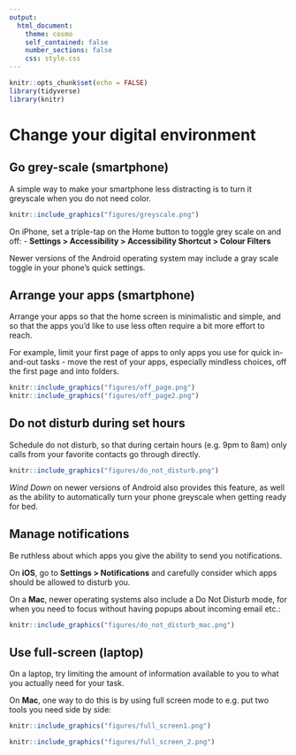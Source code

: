 ```yaml
---
output:
  html_document:
    theme: cosmo
    self_contained: false
    number_sections: false
    css: style.css
---
```



```r
knitr::opts_chunk$set(echo = FALSE)
library(tidyverse)
library(knitr)
```


# Change your digital environment {.tabset}
## Go grey-scale (smartphone)
A simple way to make your smartphone less distracting is to turn it greyscale when you do not need color.

```r
knitr::include_graphics("figures/greyscale.png")
```

On iPhone, set a triple-tap on the Home button to toggle grey scale on and off:
- **Settings > Accessibility > Accessibility Shortcut > Colour Filters**

Newer versions of the Android operating system may include a gray scale toggle in your phone's quick settings.

## Arrange your apps (smartphone)
Arrange your apps so that the home screen is minimalistic and simple, and so that the apps you'd like to use less often require a bit more effort to reach.

For example, limit your first page of apps to only apps you use for quick in-and-out tasks - move the rest of your apps, especially mindless choices, off the first page and into folders.

```r
knitr::include_graphics("figures/off_page.png")
knitr::include_graphics("figures/off_page2.png")
```

## Do not disturb during set hours
Schedule do not disturb, so that during certain hours (e.g. 9pm to 8am) only calls from your favorite contacts go through directly.

```r
knitr::include_graphics("figures/do_not_disturb.png")
```

*Wind Down* on newer versions of Android also provides this feature, as well as the ability to automatically turn your phone greyscale when getting ready for bed.

## Manage notifications
Be ruthless about which apps you give the ability to send you notifications.

On **iOS**, go to **Settings > Notifications** and carefully consider which apps should be allowed to disturb you.

On a **Mac**, newer operating systems also include a Do Not Disturb mode, for when you need to focus without having popups about incoming email etc.:

```r
knitr::include_graphics("figures/do_not_disturb_mac.png")
```

## Use full-screen (laptop)
On a laptop, try limiting the amount of information available to you to what you actually need for your task.

On **Mac**, one way to do this is by using full screen mode to e.g. put two tools you need side by side:

```r
knitr::include_graphics("figures/full_screen1.png")
```

```r
knitr::include_graphics("figures/full_screen_2.png")
```

